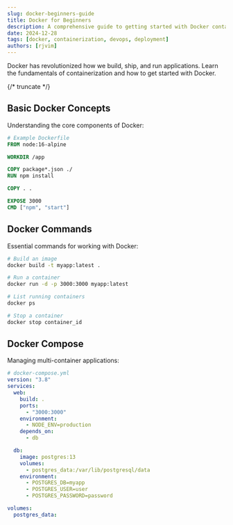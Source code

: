 ```yaml
---
slug: docker-beginners-guide
title: Docker for Beginners
description: A comprehensive guide to getting started with Docker containerization
date: 2024-12-28
tags: [docker, containerization, devops, deployment]
authors: [rjvim]
---
```


Docker has revolutionized how we build, ship, and run applications. Learn the fundamentals of containerization and how to get started with Docker.

{/* truncate */}

## Basic Docker Concepts

Understanding the core components of Docker:

```dockerfile
# Example Dockerfile
FROM node:16-alpine

WORKDIR /app

COPY package*.json ./
RUN npm install

COPY . .

EXPOSE 3000
CMD ["npm", "start"]
```

## Docker Commands

Essential commands for working with Docker:

```bash
# Build an image
docker build -t myapp:latest .

# Run a container
docker run -d -p 3000:3000 myapp:latest

# List running containers
docker ps

# Stop a container
docker stop container_id
```

## Docker Compose

Managing multi-container applications:

```yaml
# docker-compose.yml
version: "3.8"
services:
  web:
    build: .
    ports:
      - "3000:3000"
    environment:
      - NODE_ENV=production
    depends_on:
      - db

  db:
    image: postgres:13
    volumes:
      - postgres_data:/var/lib/postgresql/data
    environment:
      - POSTGRES_DB=myapp
      - POSTGRES_USER=user
      - POSTGRES_PASSWORD=password

volumes:
  postgres_data:
```
